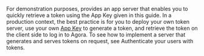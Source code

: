 <PlatformWrapper platform="android">

For demonstration purposes, <Vg k="CHAT"/> provides an app server that enables you to quickly retrieve a token using the App Key given in this guide. In a production context, the best practice is for you to deploy your own token server, use your own [App Key](/agora-chat/get-started/enable#get-the-information-of-the-agora-chat-project) to generate a token, and retrieve the token on the client side to log in to Agora. To see how to implement a server that generates and serves tokens on request, see <Link to="../develop/authentication">Authenticate your users with tokens</Link>.

</PlatformWrapper>
